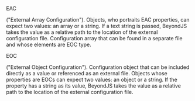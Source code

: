 
<Title>Glosario de términos</Title>

<SubTitle>EAC</SubTitle>

("External Array Configuration"). Objects, who portraits EAC properties, can expect two values: an array or a string. If a text string is passed, BeyondJS takes the value as a relative path to the location of the external configuration file. Configuration array that can be found in a separate file and whose elements are EOC type.

<SubTitle>EOC</SubTitle>

("External Object Configuration"). Configuration object that can be included directly as a value or referenced as an external file. Objects whose properties are EOCs can expect two values: an object or a string. If the property has a string as its value, BeyondJS takes the value as a relative path to the location of the external configuration file.
